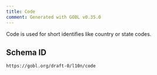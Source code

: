 ```yaml
---
title: Code
comment: Generated with GOBL v0.35.0
---
```


Code is used for short identifies like country or state codes.

## Schema ID

`https://gobl.org/draft-0/l10n/code`

